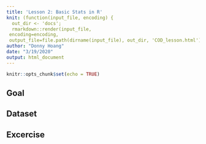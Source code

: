 ```yaml
---
title: 'Lesson 2: Basic Stats in R'
knit: (function(input_file, encoding) {
  out_dir <- 'docs';
  rmarkdown::render(input_file,
 encoding=encoding,
 output_file=file.path(dirname(input_file), out_dir, 'COD_lesson.html'))})
author: "Donny Hoang"
date: "3/19/2020"
output: html_document
---
```


```r
knitr::opts_chunk$set(echo = TRUE)
```

## Goal

## Dataset

## Excercise
